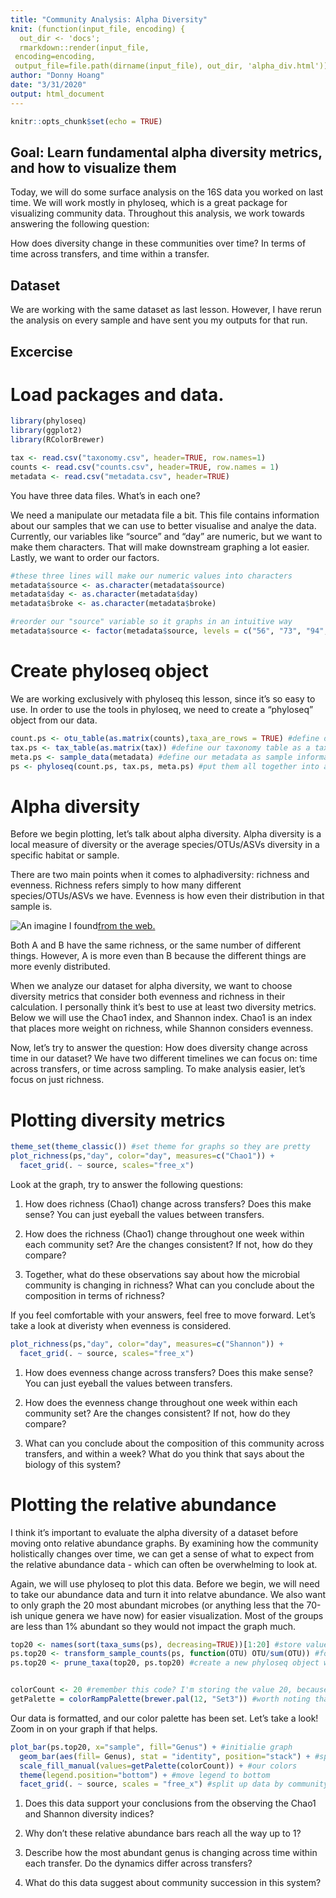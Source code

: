 ```yaml
---
title: "Community Analysis: Alpha Diversity"
knit: (function(input_file, encoding) {
  out_dir <- 'docs';
  rmarkdown::render(input_file,
 encoding=encoding,
 output_file=file.path(dirname(input_file), out_dir, 'alpha_div.html'))})
author: "Donny Hoang"
date: "3/31/2020"
output: html_document
---
```


```r
knitr::opts_chunk$set(echo = TRUE)
```

## Goal: Learn fundamental alpha diversity metrics, and how to visualize them

Today, we will do some surface analysis on the 16S data you worked on last time. We will work mostly in phyloseq, which is a great package for visualizing community data. Throughout this analysis, we work towards answering the following question:

How does diversity change in these communities over time? In terms of time across transfers, and time within a transfer.


## Dataset

We are working with the same dataset as last lesson. However, I have rerun the analysis on every sample and have sent you my outputs for that run.

## Excercise
# Load packages and data.

```r
library(phyloseq)
library(ggplot2)
library(RColorBrewer)

tax <- read.csv("taxonomy.csv", header=TRUE, row.names=1)
counts <- read.csv("counts.csv", header=TRUE, row.names = 1)
metadata <- read.csv("metadata.csv", header=TRUE)
```

You have three data files. What's in each one?

We need a manipulate our metadata file a bit. This file contains information about our samples that we can use to better visualise and analye the data. Currently, our variables like "source" and "day" are numeric, but we want to make them characters. That will make downstream graphing a lot easier. Lastly, we want to order our factors.

```r
#these three lines will make our numeric values into characters
metadata$source <- as.character(metadata$source)
metadata$day <- as.character(metadata$day)
metadata$broke <- as.character(metadata$broke)

#reorder our "source" variable so it graphs in an intuitive way
metadata$source <- factor(metadata$source, levels = c("56", "73", "94", "110"))

```

# Create phyloseq object

We are working exclusively with phyloseq this lesson, since it's so easy to use. In order to use the tools in phyloseq, we need to create a "phyloseq" object from our data.

```r
count.ps <- otu_table(as.matrix(counts),taxa_are_rows = TRUE) #define our count table as our otu table
tax.ps <- tax_table(as.matrix(tax)) #define our taxonomy table as a taxonomy table for phyloseq to use
meta.ps <- sample_data(metadata) #define our metadata as sample information
ps <- phyloseq(count.ps, tax.ps, meta.ps) #put them all together into a phyloseq object
```

# Alpha diversity

Before we begin plotting, let's talk about alpha diversity. Alpha diversity is a local measure of diversity or the average species/OTUs/ASVs diversity in a specific habitat or sample.

There are two main points when it comes to alphadiversity: richness and evenness. Richness refers simply to how many different species/OTUs/ASVs we have. Evenness is how even their distribution in that sample is.

![An imagine I found](images/two_ecosystems.png)[ from the web.](http://sciencebitz.com/?page_id=1186)

Both A and B have the same richness, or the same number of different things. However, A is more even than B because the different things are more evenly distributed.

When we analyze our dataset for alpha diversity, we want to choose diversity metrics that consider both evenness and richness in their calculation. I personally think it's best to use at least two diversity metrics. Below we will use the Chao1 index, and Shannon index. Chao1 is an index that places more weight on richness, while Shannon considers evenness.

Now, let's try to answer the question: How does diversity change across time in our dataset? We have two different timelines we can focus on: time across transfers, or time across sampling. To make analysis easier, let's focus on just richness.

# Plotting diversity metrics
```r
theme_set(theme_classic()) #set theme for graphs so they are pretty
plot_richness(ps,"day", color="day", measures=c("Chao1")) +
  facet_grid(. ~ source, scales="free_x")
```

Look at the graph, try to answer the following questions:

1) How does richness (Chao1) change across transfers? Does this make sense? You can just eyeball the values between transfers.

2) How does the richness (Chao1) change throughout one week within each community set? Are the changes consistent? If not, how do they compare?

3) Together, what do these observations say about how the microbial community is changing in richness? What can you conclude about the composition in terms of richness?


If you feel comfortable with your answers, feel free to move forward. Let's take a look at diveristy when evenness is considered.

```r
plot_richness(ps,"day", color="day", measures=c("Shannon")) +
  facet_grid(. ~ source, scales="free_x")
```

1) How does evenness change across transfers? Does this make sense? You can just eyeball the values between transfers.

2) How does the evenness change throughout one week within each community set? Are the changes consistent? If not, how do they compare?

3) What can you conclude about the composition of this community across transfers, and within a week? What do you think that says about the biology of this system?

# Plotting the relative abundance

I think it's important to evaluate the alpha diversity of a dataset before moving onto relative abundance graphs. By examining how the community holistically changes over time, we can get a sense of what to expect from the relative abundance data - which can often be overwhelming to look at.

Again, we will use phyloseq to plot this data. Before we begin, we will need to take our abundance data and turn it into relatve abundance. We also want to only graph the 20 most abundant microbes (or anything less that the 70-ish unique genera we have now) for easier visualization. Most of the groups are less than 1% abundant so they would not impact the graph much.

```r

top20 <- names(sort(taxa_sums(ps), decreasing=TRUE))[1:20] #store value of 20 most abundance ASVs
ps.top20 <- transform_sample_counts(ps, function(OTU) OTU/sum(OTU)) #format data into relative abundance
ps.top20 <- prune_taxa(top20, ps.top20) #create a new phyloseq object with only the top 20


colorCount <- 20 #remember this code? I'm storing the value 20, because we're only looking at 20 groups.
getPalette = colorRampPalette(brewer.pal(12, "Set3")) #worth noting that this palette isn't perfect. We have so many groups that some colors will inevitably look too similar. Still better than a gradient palette though.

```

Our data is formatted, and our color palette has been set. Let's take a look! Zoom in on your graph if that helps.

```r
plot_bar(ps.top20, x="sample", fill="Genus") + #initialie graph
  geom_bar(aes(fill= Genus), stat = "identity", position="stack") + #specify a stacked bar graph
  scale_fill_manual(values=getPalette(colorCount)) + #our colors
  theme(legend.position="bottom") + #move legend to bottom
  facet_grid(. ~ source, scales = "free_x") #split up data by community so we can see more easily
```

1) Does this data support your conclusions from the observing the Chao1 and Shannon diversity indices?

2) Why don't these relative abundance bars reach all the way up to 1?

3) Describe how the most abundant genus is changing across time within each transfer. Do the dynamics differ across transfers?

4) What do this data suggest about community succession in this system?
